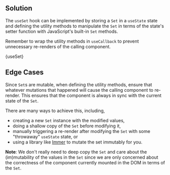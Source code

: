 

## Solution

The `useSet` hook can be implemented by storing a `Set` in a `useState` state and defining the utility methods to manipulate the `Set` in terms of the state's setter function with JavaScript's built-in `Set` methods.

Remember to wrap the utility methods in `useCallback` to prevent unnecessary re-renders of the calling component.

<MDXCodeBlock>{useSet}</MDXCodeBlock>

## Edge Cases

Since `Set`s are mutable, when defining the utility methods, ensure that whatever mutations that happened will cause the calling component to re-render. This ensures that the component is always in sync with the current state of the `Set`.

There are many ways to achieve this, including,

- creating a new `Set` instance with the modified values,
- doing a shallow copy of the `Set` before modifying it,
- manually triggering a re-render after modifying the `Set` with some "throwaway" `useState` state, or
- using a library like [Immer](https://immerjs.github.io/immer/) to mutate the set immutably for you.

**Note**: We don't really need to deep copy the `Set` and care about the (im)mutability of the values in the `Set` since we are only concerned about the correctness of the component currently mounted in the DOM in terms of the `Set`.
